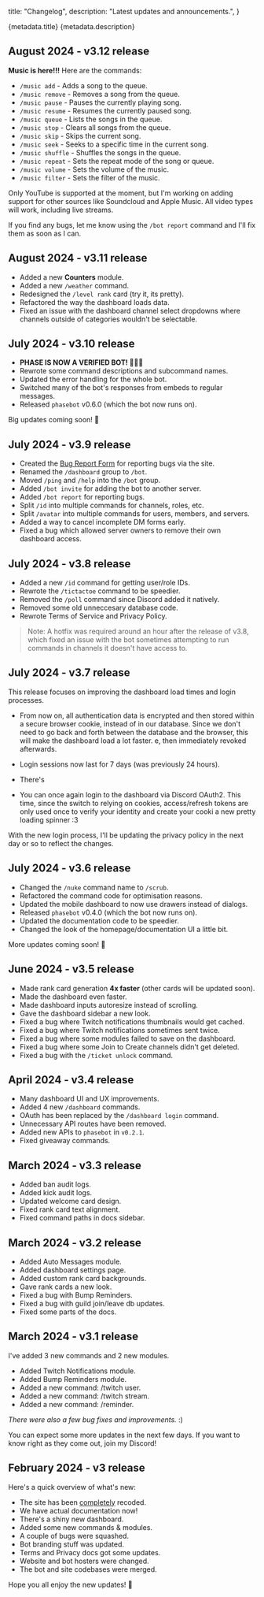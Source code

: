   title: "Changelog",
  description: "Latest updates and announcements.",
}

<Heading>
  <HeadingTitle>{metadata.title}</HeadingTitle>
  <HeadingDescription>{metadata.description}</HeadingDescription>
</Heading>

## August 2024 - v3.12 release

**Music is here!!!** Here are the commands:

* `/music add` - Adds a song to the queue.
* `/music remove` - Removes a song from the queue.
* `/music pause` - Pauses the currently playing song.
* `/music resume` - Resumes the currently paused song.
* `/music queue` - Lists the songs in the queue.
* `/music stop` - Clears all songs from the queue.
* `/music skip` - Skips the current song.
* `/music seek` - Seeks to a specific time in the current song.
* `/music shuffle` - Shuffles the songs in the queue.
* `/music repeat` - Sets the repeat mode of the song or queue.
* `/music volume` - Sets the volume of the music.
* `/music filter` - Sets the filter of the music.

Only YouTube is supported at the moment, but I'm working on adding support for other sources like Soundcloud and Apple Music. All video types will work, including live streams.

If you find any bugs, let me know using the `/bot report` command and I'll fix them as soon as I can.

## August 2024 - v3.11 release

* Added a new **Counters** module.
* Added a new `/weather` command.
* Redesigned the `/level rank` card (try it, its pretty).
* Refactored the way the dashboard loads data.
* Fixed an issue with the dashboard channel select dropdowns where channels outside of categories wouldn't be selectable.

## July 2024 - v3.10 release

* **PHASE IS NOW A VERIFIED BOT! 🎉🎉🎉**
* Rewrote some command descriptions and subcommand names.
* Updated the error handling for the whole bot.
* Switched many of the bot's responses from embeds to regular messages.
* Released `phasebot` v0.6.0 (which the bot now runs on).

Big updates coming soon! 🤍

## July 2024 - v3.9 release

* Created the [Bug Report Form](https://phasebot.xyz/contact/bug-report) for reporting bugs via the site.
* Renamed the `/dashboard` group to `/bot`.
* Moved `/ping` and `/help` into the `/bot` group.
* Added `/bot invite` for adding the bot to another server.
* Added `/bot report` for reporting bugs.
* Split `/id` into multiple commands for channels, roles, etc.
* Split `/avatar` into multiple commands for users, members, and servers.
* Added a way to cancel incomplete DM forms early.
* Fixed a bug which allowed server owners to remove their own dashboard access.

## July 2024 - v3.8 release

* Added a new `/id` command for getting user/role IDs.
* Rewrote the `/tictactoe` command to be speedier.
* Removed the `/poll` command since Discord added it natively.
* Removed some old unneccesary database code.
* Rewrote Terms of Service and Privacy Policy.

> Note: A hotfix was required around an hour after the release of v3.8, which fixed an issue with the bot sometimes attempting to run commands in channels it doesn't have access to.

## July 2024 - v3.7 release

This release focuses on improving the dashboard load times and login processes.

* From now on, all authentication data is encrypted and then stored within a secure browser cookie, instead of in our database. Since we don't need to go back and forth between the database and the browser, this will make the dashboard load a lot faster.
e, then immediately revoked afterwards.

* Login sessions now last for 7 days (was previously 24 hours).

* There's
* You can once again login to the dashboard via Discord OAuth2. This time, since the switch to relying on cookies, access/refresh tokens are only used once to verify your identity and create your cooki a new pretty loading spinner :3

With the new login process, I'll be updating the privacy policy in the next day or so to reflect the changes.

## July 2024 - v3.6 release

* Changed the `/nuke` command name to `/scrub`.
* Refactored the command code for optimisation reasons.
* Updated the mobile dashboard to now use drawers instead of dialogs.
* Released `phasebot` v0.4.0 (which the bot now runs on).
* Updated the documentation code to be speedier.
* Changed the look of the homepage/documentation UI a little bit.

More updates coming soon! 🤍

## June 2024 - v3.5 release

* Made rank card generation **4x faster** (other cards will be updated soon).
* Made the dashboard even faster.
* Made dashboard inputs autoresize instead of scrolling.
* Gave the dashboard sidebar a new look.
* Fixed a bug where Twitch notifications thumbnails would get cached.
* Fixed a bug where Twitch notifications sometimes sent twice.
* Fixed a bug where some modules failed to save on the dashboard.
* Fixed a bug where some Join to Create channels didn't get deleted.
* Fixed a bug with the `/ticket unlock` command.

## April 2024 - v3.4 release

* Many dashboard UI and UX improvements.
* Added 4 new `/dashboard` commands.
* OAuth has been replaced by the `/dashboard login` command.
* Unnecessary API routes have been removed.
* Added new APIs to `phasebot` in `v0.2.1`.
* Fixed giveaway commands.

## March 2024 - v3.3 release

* Added ban audit logs.
* Added kick audit logs.
* Updated welcome card design.
* Fixed rank card text alignment.
* Fixed command paths in docs sidebar.

## March 2024 - v3.2 release

* Added Auto Messages module.
* Added dashboard settings page.
* Added custom rank card backgrounds.
* Gave rank cards a new look.
* Fixed a bug with Bump Reminders.
* Fixed a bug with guild join/leave db updates.
* Fixed some parts of the docs.

## March 2024 - v3.1 release

I've added 3 new commands and 2 new modules.

* Added Twitch Notifications module.
* Added Bump Reminders module.
* Added a new command: /twitch user.
* Added a new command: /twitch stream.
* Added a new command: /reminder.

*There were also a few bug fixes and improvements.* :)

You can expect some more updates in the next few days.
If you want to know right as they come out, <Link href="/redirect/discord">join my Discord</Link>!

## February 2024 - v3 release

Here's a quick overview of what's new:

* The site has been <u>completely</u> recoded.
* We have actual documentation now!
* There's a shiny new dashboard.
* Added some new commands & modules.
* A couple of bugs were squashed.
* Bot branding stuff was updated.
* Terms and Privacy docs got some updates.
* Website and bot hosters were changed.
* The bot and site codebases were merged.

Hope you all enjoy the new updates! 🤍